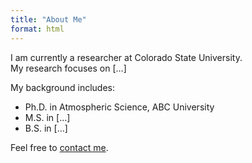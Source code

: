 ```yaml
---
title: "About Me"
format: html
---
```


I am currently a researcher at Colorado State University.  
My research focuses on [...]

My background includes:

- Ph.D. in Atmospheric Science, ABC University
- M.S. in [...]
- B.S. in [...]

Feel free to [contact me](mailto:your_email@example.com).
